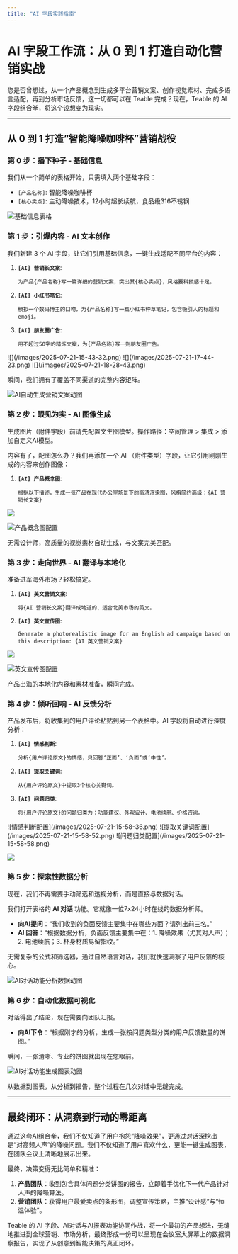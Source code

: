 ```yaml
---
title: "AI 字段实践指南"
---
```


# AI 字段工作流：从 0 到 1 打造自动化营销实战

<Tip> 您是否曾想过，从一个产品概念到生成多平台营销文案、创作视觉素材、完成多语言适配，再到分析市场反馈，这一切都可以在 Teable 完成？现在，Teable 的 AI 字段组合拳，将这个设想变为现实。 </Tip>

---

## 从 0 到 1 打造“智能降噪咖啡杯”营销战役

### 第 0 步：播下种子 - 基础信息

我们从一个简单的表格开始，只需填入两个基础字段：

-   `[产品名称]`: 智能降噪咖啡杯
-   `[核心卖点]`: 主动降噪技术，12小时超长续航，食品级316不锈钢

![基础信息表格](/images/2025-07-21-15-43-14.png)

### 第 1 步：引爆内容 - AI 文本创作

我们新建 3 个 AI 字段，让它们引用基础信息，一键生成适配不同平台的内容：

1.  **`[AI] 营销长文案`**:
    ```
    为产品{产品名称}写一篇详细的营销文案，突出其{核心卖点}，风格要科技感十足。
    ```

2.  **`[AI] 小红书笔记`**:
    ```
    模拟一个数码博主的口吻，为{产品名称}写一篇小红书种草笔记，包含吸引人的标题和emoji。
    ```

3.  **`[AI] 朋友圈广告`**:
    ```
    用不超过50字的精炼文案，为{产品名称}写一则朋友圈广告。
    ```

<Columns cols={3}>
  <Card>
    ![](/images/2025-07-21-15-43-32.png)
  </Card>
  <Card>
    ![](/images/2025-07-21-17-44-23.png)
  </Card>
  <Card>
    ![](/images/2025-07-21-18-28-43.png)
  </Card> 
</Columns>

瞬间，我们拥有了覆盖不同渠道的完整内容矩阵。

![AI自动生成营销文案动图](/images/2025-06-16-15-53.gif)

### 第 2 步：眼见为实 - AI 图像生成

<Note>
生成图片（附件字段）前请先配置文生图模型。操作路径：空间管理 > 集成 > 添加自定义AI模型。
</Note>

内容有了，配图怎么办？我们再添加一个 AI （附件类型）字段，让它引用刚刚生成的内容来创作图像：

1.  **`[AI] 产品概念图`**:
    ```
    根据以下描述，生成一张产品在现代办公室场景下的高清渲染图，风格简约高级：{AI 营销长文案}
    ```

![](/images/2025-06-16-16-49.gif)

![产品概念图配置](/images/2025-07-21-15-55-21.png)

无需设计师，高质量的视觉素材自动生成，与文案完美匹配。

### 第 3 步：走向世界 - AI 翻译与本地化

准备进军海外市场？轻松搞定。

1.  **`[AI] 英文营销文案`**:
    ```
    将{AI 营销长文案}翻译成地道的、适合北美市场的英文。
    ```

2.  **`[AI] 英文宣传图`**:
    ```
    Generate a photorealistic image for an English ad campaign based on this description: {AI 英文营销文案}
    ```

![](/images/2025-06-16-19-09.gif)

![英文宣传图配置](/images/2025-07-21-15-58-13.png)


产品出海的本地化内容和素材准备，瞬间完成。

### 第 4 步：倾听回响 - AI 反馈分析

产品发布后，将收集到的用户评论粘贴到另一个表格中。AI 字段将自动进行深度分析：

1.  **`[AI] 情感判断`**:
    ```
    分析{用户评论原文}的情感，只回答‘正面’、‘负面’或‘中性’。
    ```

2.  **`[AI] 提取关键词`**:
    ```
    从{用户评论原文}中提取3个核心关键词。
    ```

3.  **`[AI] 问题归类`**:
    ```
    将{用户评论原文}的问题归类为：功能建议、外观设计、电池续航、价格咨询。
    ```

<Columns cols={3}>
  <Card>
    ![情感判断配置](/images/2025-07-21-15-58-36.png)
  </Card>
  <Card>
    ![提取关键词配置](/images/2025-07-21-15-58-52.png)
  </Card>
  <Card>
    ![问题归类配置](/images/2025-07-21-15-58-58.png)
  </Card>
</Columns>

![](/images/2025-06-16-19-46.gif)

### 第 5 步：探索性数据分析

现在，我们不再需要手动筛选和透视分析，而是直接与数据对话。

我们打开表格的 **AI 对话** 功能。它就像一位7x24小时在线的数据分析师。

-   **向AI提问**：“我们收到的负面反馈主要集中在哪些方面？请列出前三名。”
-   **AI 回答**：“根据数据分析，负面反馈主要集中在：1. 降噪效果（尤其对人声）；2. 电池续航；3. 杯身材质易留指纹。”

无需复杂的公式和筛选器，通过自然语言对话，我们就快速洞察了用户反馈的核心。

![AI对话功能分析数据动图](/images/2025-06-16-19-56.gif)

### 第 6 步：自动化数据可视化

对话得出了结论，现在需要向团队汇报。

-   **向AI下令**：“根据刚才的分析，生成一张按问题类型分类的用户反馈数量的饼图。”

瞬间，一张清晰、专业的饼图就出现在您眼前。

![AI对话功能生成图表动图](/images/2025-06-16-22-20.gif)

从数据到图表，从分析到报告，整个过程在几次对话中无缝完成。

---

## 最终闭环：从洞察到行动的零距离

通过这套AI组合拳，我们不仅知道了用户抱怨“降噪效果”，更通过对话深挖出是“对高频人声”的降噪问题。我们不仅知道了用户喜欢什么，更能一键生成图表，在团队会议上清晰地展示出来。

最终，决策变得无比简单和精准：

1.  **产品团队**：收到包含具体问题分类饼图的报告，立即着手优化下一代产品针对人声的降噪算法。
2.  **营销团队**：获得用户最爱卖点的条形图，调整宣传策略，主推“设计感”与“恒温体验”。

<Info>
Teable 的 AI 字段、AI对话与AI报表功能协同作战，将一个最初的产品想法，无缝地推进到全球营销、市场分析，最终形成一份可以呈现在会议室大屏幕上的数据洞察报告，实现了从创意到智能决策的真正闭环。
</Info>